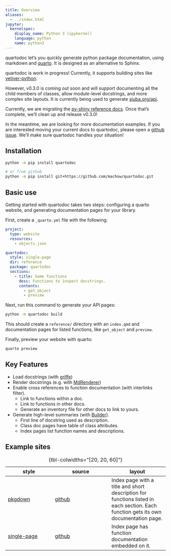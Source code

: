 ```yaml
---
title: Overview
aliases:
  - ../index.html
jupyter:
  kernelspec:
    display_name: Python 3 (ipykernel)
    language: python
    name: python3
---
```


quartodoc let's you quickly generate python package documentation,
using markdown and [quarto](https://quarto.org).
It is designed as an alternative to Sphinx.

::: {.callout-warning} 
quartodoc is work in progress! Currently, it supports building sites like 
[vetiver-python](https://rstudio.github.io/vetiver-python/latest/).

However, v0.3.0 is coming out soon and will support documenting all the child
members of classes, allow module-level docstrings, and more complex site layouts.
It is currently being used to generate [siuba.org/api](https://siuba.org/api).

Currently, we are migrating the [py-shiny reference docs](https://shiny.rstudio.com/py/api/).
Once that's complete, we'll clean up and release v0.3.0!

In the meantime, we are looking for more documentation examples.
If you are interested moving your current docs to quartodoc, please open a
[github issue](https://github.com/machow/quartodoc/issues).
We'll make sure quartodoc handles your situation!

:::


## Installation

```bash
python -m pip install quartodoc

# or from github
python -m pip install git+https://github.com/machow/quartodoc.git
```

## Basic use

Getting started with quartodoc takes two steps: configuring a quarto website,
and generating documentation pages for your library.

First, create a `_quarto.yml` file with the following:

```yaml
project:
  type: website
  resources:
    - objects.json

quartodoc:
  style: single-page
  dir: reference
  package: quartodoc
  sections:
    - title: Some functions
      desc: Functions to inspect docstrings.
      contents:
        - get_object
        - preview
```

Next, run this command to generate your API pages:

```bash
python -m quartodoc build
```

This should create a `reference/` directory with an `index.qmd` and documentation
pages for listed functions, like `get_object` and `preview`.

Finally, preview your website with quarto:

```bash
quarto preview
```

## Key Features

* Load docstrings (with [griffe](https://github.com/mkdocstrings/griffe))
* Render docstrings (e.g. with [MdRenderer](/api/#sec-MdRenderer))
* Enable cross references to function documentation (with interlinks filter).
  - Link to functions within a doc.
  - Link to functions in other docs.
  - Generate an inventory file for other docs to link to yours.
* Generate high-level summaries (with [Builder](/api/#api-builders)).
  - First line of docstring used as description.
  - Class doc pages have table of class attributes.
  - Index pages list function names and descriptions.

## Example sites

| style | source | layout |
| ----- | ------ | ------ |
| [pkgdown] | [github][pkgdown-code] | Index page with a title and short description for functions listed in each section. Each function gets its own documentation page. |
| [single-page] | [github][sp-code] | Index page has function documentation embedded on it. |

: {tbl-colwidths="[20, 20, 60]"}

[pkgdown]: /examples/pkgdown/reference
[pkgdown-code]: https://github.com/machow/quartodoc/tree/main/examples/pkgdown
[single-page]: /examples/single-page/reference
[sp-code]: https://github.com/machow/quartodoc/tree/main/examples/single-page
